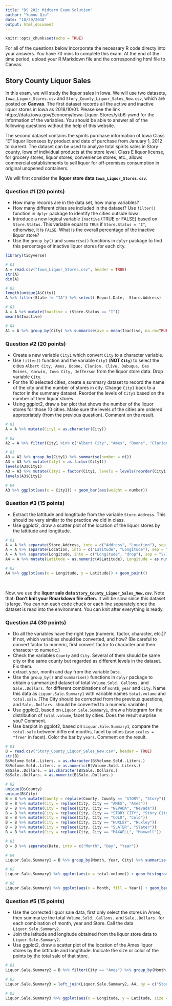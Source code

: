```yaml
---
title: "DS 202: Midterm Exam Solution"
author: "Yumou Qiu"
date: "10/29/2018"
output: html_document
---
```


```r
knitr::opts_chunk$set(echo = TRUE)
```

For all of the questions below incorporate the necessary R code directy into your answers. You have 70 mins to complete this exam. At the end of the time period, upload your R Markdown file and the corresponding html file to Canvas.

## Story County Liquor Sales

In this exam, we will study the liquor sales in Iowa. We will use two datasets, `Iowa_Liquor_Stores.csv` and `Story_County_Liquor_Sales_New.csv`, which are posted on **Canvas**.
The first dataset records all the active and inactive liquor stores in Iowa as 2018/10/01. Please see the link https://data.iowa.gov/Economy/Iowa-Liquor-Stores/ykb6-ywnd for the information of the variables. You should be able to answer all of the following questions without the help of this website.

The second dataset contains the spirits purchase information of Iowa Class "E" liquor licensees by product and date of purchase from January 1, 2012 to current. The dataset can be used to analyze total spirits sales in Story county, Iowa of individual products at the store level.
Class E liquor license, for grocery stores, liquor stores, convenience stores, etc., allows commercial establishments to sell liquor for off-premises consumption in original unopened containers.

We will first consider the **liquor store data `Iowa_Liquor_Stores.csv`**.

### Question #1 (20 points)

- How many records are in the data set, how many variables?
- How many different cities are included in the dataset? Use `filter()` function in `dplyr` package to identify the cities outside Iowa.
- Introduce a new logical variable `Inactive` (TRUE or FALSE) based on `Store.Status`. This variable equal to `TRUE` if `Store.Status = "I"`, otherwise, it is `FALSE`. What is the overall percentage of the inactive liquor store? 
- Use the `group_by()` and `summarise()` functions in `dplyr` package to find this percentage of inactive liquor stores for each city.

```r
library(tidyverse)

# Q1
A = read.csv("Iowa_Liquor_Stores.csv", header = TRUE)
str(A)
dim(A)

# Q2
length(unique(A$City))
A %>% filter(State != "IA") %>% select(-Report.Date, -Store.Address)

# Q3
A = A %>% mutate(Inactive = (Store.Status == "I"))
mean(A$Inactive)

# Q4
A1 = A %>% group_by(City) %>% summarise(ave = mean(Inactive, na.rm=TRUE))
```

### Question #2 (20 points)

- Create a new variable `City1` which convert `City` to a character variable.
- Use `filter()` function and the variable `City1` (**NOT `City`**) to select the cities `Albert City, Ames, Boone, Clarion, Clive, Dubuque, Des Moines, Garwin, Iowa City, Jefferson` from the liquor store data. Drop variable `City`.
- For the 10 selected cities, create a summary dataset to record the name of the city and the number of stores in city. Change `City1` back to a factor in the summary dataset. Reorder the levels of `City1` based on the number of their liquor stores.
- Using ggplot2, draw a bar plot that shows the number of the liquor stores for those 10 cities. Make sure the levels of the cities are ordered appropriately (from the previous question). Comment on the result.

```r
# Q1
A = A %>% mutate(City1 = as.character(City))

# Q2
A2 = A %>% filter(City1 %in% c("Albert City", "Ames", "Boone", "Clarion", "Clive", "Dubuque", "Des Moines", "Garwin", "Iowa City", "Jefferson")) %>% select(-City)

# Q3
A3 = A2 %>% group_by(City1) %>% summarise(number = n())
A3 = A3 %>% mutate(City1 = as.factor(City1))
levels(A3$City1)
A3 = A3 %>% mutate(City1 = factor(City1, levels = levels(reorder(City1, number, sum))))
levels(A3$City1)

# Q4
A3 %>% ggplot(aes(x = City1)) + geom_bar(aes(weight = number))
```

### Question #3 (15 points)

- Extract the lattitude and longtitude from the variable `Store.Address`. This should be very similar to the practice we did in class.
- Use ggplot2, draw a scatter plot of the location of the liquor stores by the lattitude and longtitude.

```r
# Q1
A = A %>% separate(Store.Address, into = c("Address", "Location"), sep = "\n\\(")
A = A %>% separate(Location, into = c("Latitude", "Longitude"), sep = ",") %>% select(-Address)
A = A %>% separate(Longitude, into = c("Longitude", "drop"), sep = "\\)") %>% select(-drop)
A4 = A %>% mutate(Latitude = as.numeric(A$Latitude), Longitude = as.numeric(A$Longitude)) %>% select(Name, City, Inactive, Latitude, Longitude)

# Q2
A4 %>% ggplot(aes(x = Longitude, y = Latitude)) + geom_point()
```

<br>

Now, we use the **liquor sale data `Story_County_Liquor_Sales_New.csv`**.
Note that: **Don't knit your Rmarkdown file often.** It will be slow since this dataset is large. You can run each code chuck or each line separately once the dataset is read into the environment. You can knit after everything is ready.

### Question #4 (30 points)

- Do all the variables have the right type (numeric, factor, character, etc.)? If not, which variables should be converted, and how? (Be careful to convert factor to numeric, first convert factor to character and then character to numeric.)
- Check the variables `County` and `City`. Several of them should be same city or the same county but regarded as different levels in the dataset. Fix them.
- extract year, month and day from the variable `Date`.
- Use the `group_by()` and `summarise()` functions in `dplyr` package to obtain a summarized dataset of total `Volume.Sold..Gallons.` and `Sale..Dollars.` for different combinations of `month`, `year` and `City`. Name this data as `Liquor.Sale.Summary1` with variable names `total.volume` and `total.sale`. (The City should be corrected from the previous questions, and `Sale..Dollars.` should be converted to a numeric variable.)
- Use ggplot2, based on `Liquor.Sale.Summary1`, draw a histogram for the distribution of `total.volume`, facet by cities. Does the result surprise you? Comment.
- Use barplot in ggplot2, based on `Liquor.Sale.Summary1`, compare the `total.sale` between different months, facet by cities (use `scales = "free"` in facet). Color the bar by `years`. Comment on the result.

```r
# Q1
B = read.csv("Story_County_Liquor_Sales_New.csv", header = TRUE)
str(B)
B$Volume.Sold..Liters. = as.character(B$Volume.Sold..Liters.)
B$Volume.Sold..Liters. = as.numeric(B$Volume.Sold..Liters.)
B$Sale..Dollars. = as.character(B$Sale..Dollars.)
B$Sale..Dollars. = as.numeric(B$Sale..Dollars.)

# Q2
unique(B$County)
unique(B$City)
B = B %>% mutate(County = replace(County, County == "STORY", "Story"))
B = B %>% mutate(City = replace(City, City == "AMES", "Ames"))
B = B %>% mutate(City = replace(City, City == "NEVADA", "Nevada"))
B = B %>% mutate(City = replace(City, City == "STORY CITY", "Story City"))
B = B %>% mutate(City = replace(City, City == "COLO", "Colo"))
B = B %>% mutate(City = replace(City, City == "HUXLEY", "Huxley"))
B = B %>% mutate(City = replace(City, City == "SLATER", "Slater"))
B = B %>% mutate(City = replace(City, City == "MAXWELL", "Maxwell"))

# Q3
B = B %>% separate(Date, into = c("Month", "Day", "Year"))

# Q4
Liquor.Sale.Summary1 = B %>% group_by(Month, Year, City) %>% summarise(total.volume = sum(Volume.Sold..Gallons., na.rm = TRUE), total.sale = sum(Sale..Dollars., na.rm = TRUE))

# Q5
Liquor.Sale.Summary1 %>% ggplot(aes(x = total.volume)) + geom_histogram() + facet_wrap(~City)

# Q6
Liquor.Sale.Summary1 %>% ggplot(aes(x = Month, fill = Year)) + geom_bar(aes(weight = total.sale)) + facet_wrap(~City, scales = "free")
```

### Question #5 (15 points)

- Use the corrected liquor sale data, first only select the stores in Ames, then summarize the total `Volume.Sold..Gallons.` and `Sale..Dollars.` for each combination of month, year and Store. Call the data `Liquor.Sale.Summary2`.
- Join the latitude and longitude obtained from the liquor store data to `Liquor.Sale.Summary2`.
- Use ggplot2, draw a scatter plot of the location of the Ames liquor stores by the lattitude and longtitude. Indicate the size or color of the points by the total sale of that store.

```r
# Q1
Liquor.Sale.Summary2 = B %>% filter(City == "Ames") %>% group_by(Month, Year, Store.Name) %>% summarise(total.volume = sum(Volume.Sold..Gallons., na.rm = TRUE), total.sale = sum(Sale..Dollars., na.rm = TRUE))

# Q2
Liquor.Sale.Summary3 = left_join(Liquor.Sale.Summary2, A4, by = c("Store.Name" = "Name"))

# Q3
Liquor.Sale.Summary3 %>% ggplot(aes(x = Longitude, y = Latitude, size = total.sale)) + geom_point()
```